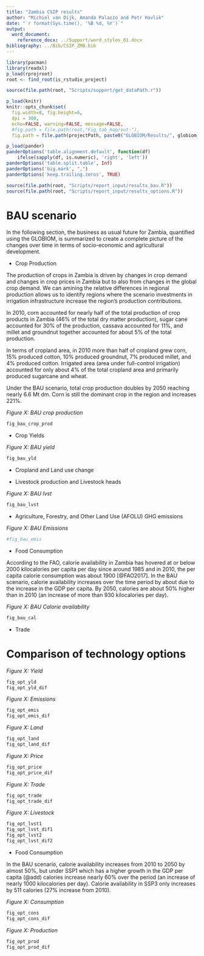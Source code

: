 ```yaml
---
title: "Zambia CSIP results"
author: "Michiel van Dijk, Amanda Palazzo and Petr Havlik"
date: "`r format(Sys.time(), '%B %d, %Y')`"
output: 
  word_document:
    reference_docx: ../Support/word_styles_01.docx
bibliography: ../Bib/CSIP_ZMB.bib
---
```


```r
library(pacman)
library(readxl)
p_load(rprojroot)
root <- find_root(is_rstudio_project)

source(file.path(root, "Scripts/support/get_dataPath.r"))

p_load(knitr)
knitr::opts_chunk$set(
  fig.width=8, fig.height=6,
  dpi = 300,
  echo=FALSE, warning=FALSE, message=FALSE,
  #fig.path = file.path(root,"Fig_tab_map/out-"),
  fig.path = file.path(projectPath, paste0("GLOBIOM/Results/", globiom_file, "/out-")))

p_load(pander)
panderOptions('table.alignment.default', function(df)
    ifelse(sapply(df, is.numeric), 'right', 'left'))
panderOptions('table.split.table', Inf)
panderOptions('big.mark', ",")
panderOptions('keep.trailing.zeros', TRUE)

source(file.path(root, "Scripts/report_input/results_bau.R"))
source(file.path(root, "Scripts/report_input/results_options.R"))
```

# BAU scenario


In the following section, the business as usual future for Zambia, quantified using the GLOBIOM, is summarized to create a complete picture of the changes over time in terms of socio-economic and agricultural development. 




- Crop Production 

The production of crops in Zambia is driven by changes in crop demand and changes in crop prices in Zambia but to also from changes in the global crop demand. We can amining the relative differences in regional production allows us to identify regions where the scenario investments in irrigation infrastructure increase the region’s production contributions.

In 2010, corn accounted for nearly half of the total production of crop products in Zambia (46% of the total dry matter production), sugar cane accounted for 30% of the production, cassava accounted for 11%, and millet and groundnut together accounted for about 5% of the total production. 

In terms of cropland area, in 2010 more than half of cropland grew corn, 15% produced cotton, 10% produced groundnut, 7% produced millet, and 4% produced cotton. Irrigated area (area under full-control irrigation) accounted for only about 4% of the total cropland area and primarily produced sugarcane and wheat. 

Under the BAU scenario, total crop production doubles by 2050 reaching nearly 6.6 Mt dm.  Corn is still the dominant crop in the region and increases 221%. 





_Figure X: BAU crop production_

```r
fig_bau_crop_prod
```



- Crop Yields




_Figure X: BAU yield_

```r
fig_bau_yld
```




- Cropland and Land use change



- Livestock production and Livestock heads



_Figure X: BAU lvst_

```r
fig_bau_lvst
```




- Agriculture, Forestry, and Other Land Use (AFOLU) GHG emissions

_Figure X: BAU Emissions_

```r
#fig_bau_emis
```



- Food Consumption

According to the FAO, calorie availability in Zambia has hovered at or below 2000 kilocalories per capita per day since around 1985 and in 2010, the per capita calorie consumption was about 1900 [@FAO2017]. In the BAU scenario, calorie availability increases over the time period by about due to the increase in the GDP per capita. By 2050, calories are about 50% higher than in 2010 (an increase of more than 930 kilocalories per day).



_Figure X: BAU Calorie availability_

```r
fig_bau_cal
```


- Trade



# Comparison of technology options

_Figure X: Yield_

```r
fig_opt_yld
fig_opt_yld_dif
```


_Figure X: Emissions_

```r
fig_opt_emis
fig_opt_emis_dif
```


_Figure X: Land_

```r
fig_opt_land
fig_opt_land_dif
```


_Figure X: Price_

```r
fig_opt_price
fig_opt_price_dif
```


_Figure X: Trade_

```r
fig_opt_trade
fig_opt_trade_dif
```

_Figure X: Livestock_

```r
fig_opt_lvst1
fig_opt_lvst_dif1
fig_opt_lvst2
fig_opt_lvst_dif2
```


- Food Consumption

In the BAU scenario, calorie availability increases from 2010 to 2050 by almost 50%, but under SSP1 which has a higher growth in the GDP per capita (@add) calories increase nearly 60% over the period (an increase of nearly 1000 kilocalories per day). Calorie availability in SSP3 only increases by 511 calories (27% increase from 2010). 




_Figure X: Consumption_

```r
fig_opt_cons
fig_opt_cons_dif
```



_Figure X: Production_

```r
fig_opt_prod
fig_opt_prod_dif
```